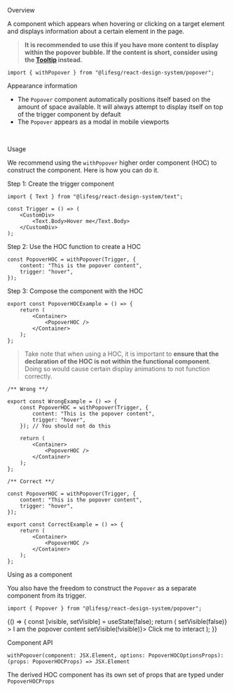 
<Meta title="Modules/Popover" component={Popover} />

<Title>Popover</Title>

<Secondary>Overview</Secondary>

A component which appears when hovering or clicking on a target element and displays information about a certain element in the page.

> **It is recommended to use this if you have more content to display within the popover bubble. If the content is short, consider using the [Tooltip](/docs/modules-tooltip--tooltip) instead.**

```tsx
import { withPopover } from "@lifesg/react-design-system/popover";
```

<Canvas>
    <Story name="Popover">
        <PopoverHOCExample />
    </Story>
</Canvas>

<Heading4>Appearance information</Heading4>

-   The `Popover` component automatically positions itself based on the amount of space available. It will always attempt to display itself on top of the trigger component by default
-   The `Popover` appears as a modal in mobile viewports

<br />

<!-- USAGE -->

<Heading3>Usage</Heading3>

We recommend using the `withPopover` higher order component (HOC) to construct the component. Here
is how you can do it.

<Heading4>Step 1: Create the trigger component</Heading4>

```tsx
import { Text } from "@lifesg/react-design-system/text";

const Trigger = () => (
    <CustomDiv>
        <Text.Body>Hover me</Text.Body>
    </CustomDiv>
);
```

<Heading4>Step 2: Use the HOC function to create a HOC</Heading4>

```tsx
const PopoverHOC = withPopover(Trigger, {
    content: "This is the popover content",
    trigger: "hover",
});
```

<Heading4>Step 3: Compose the component with the HOC</Heading4>

```tsx
export const PopoverHOCExample = () => {
    return (
        <Container>
            <PopoverHOC />
        </Container>
    );
};
```

> Take note that when using a HOC, it is important to
> **ensure that the declaration of the HOC is not within the functional component**.
> Doing so would cause certain display animations to not function correctly.

```tsx
/** Wrong **/

export const WrongExample = () => {
    const PopoverHOC = withPopover(Trigger, {
        content: "This is the popover content",
        trigger: "hover",
    }); // You should not do this

    return (
        <Container>
            <PopoverHOC />
        </Container>
    );
};

/** Correct **/

const PopoverHOC = withPopover(Trigger, {
    content: "This is the popover content",
    trigger: "hover",
});

export const CorrectExample = () => {
    return (
        <Container>
            <PopoverHOC />
        </Container>
    );
};
```

<!-- USING AS A COMPONENT -->

<Heading3>Using as a component</Heading3>

You also have the freedom to construct the `Popover` as a separate component from its trigger.

```tsx
import { Popover } from "@lifesg/react-design-system/popover";
```

<Preview>
    <Story name="Using as a component">
        {() => {
            const [visible, setVisible] = useState(false);
            return (
                <Container>
                    <Item>
                        <Popover
                            visible={visible}
                            onMobileClose={() => setVisible(false)} 						<!-- Need to handle popover close explicitly for mobile -->
                        >
                            I am the popover content
                        </Popover> 
                        <Button.Default onClick={() => setVisible(!visible)}>
                            Click me to interact
                        </Button.Default>
                    </Item>
                </Container>
            );
        }}
    </Story>
</Preview>

<Secondary>Component API</Secondary>

```tsx
withPopover(component: JSX.Element, options: PopoverHOCOptionsProps): (props: PopoverHOCProps) => JSX.Element
```

The derived HOC component has its own set of props that are typed under `PopoverHOCProps`

<PropsTable />
